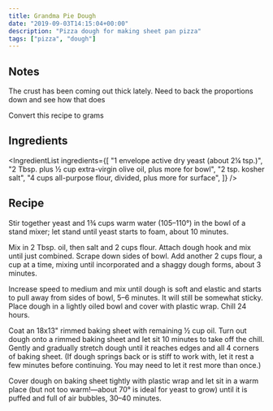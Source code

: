 ```yaml
---
title: Grandma Pie Dough
date: "2019-09-03T14:15:04+00:00"
description: "Pizza dough for making sheet pan pizza"
tags: ["pizza", "dough"]
---
```



## Notes

The crust has been coming out thick lately. Need to back the proportions down and see how that does

Convert this recipe to grams

## Ingredients

<IngredientList
  ingredients={[
    "1 envelope active dry yeast (about 2¼ tsp.)",
    "2 Tbsp. plus ½ cup extra-virgin olive oil, plus more for bowl",
    "2 tsp. kosher salt",
    "4 cups all-purpose flour, divided, plus more for surface",
  ]}
/>

## Recipe

Stir together yeast and 1¾ cups warm water (105–110°) in the bowl of a stand mixer; let stand until yeast starts to foam, about 10 minutes.

Mix in 2 Tbsp. oil, then salt and 2 cups flour. Attach dough hook and mix until just combined. Scrape down sides of bowl. Add another 2 cups flour, a cup at a time, mixing until incorporated and a shaggy dough forms, about 3 minutes.

Increase speed to medium and mix until dough is soft and elastic and starts to pull away from sides of bowl, 5–6 minutes. It will still be somewhat sticky. Place dough in a lightly oiled bowl and cover with plastic wrap. Chill 24 hours.

Coat an 18x13" rimmed baking sheet with remaining ½ cup oil. Turn out dough onto a rimmed baking sheet and let sit 10 minutes to take off the chill. Gently and gradually stretch dough until it reaches edges and all 4 corners of baking sheet. (If dough springs back or is stiff to work with, let it rest a few minutes before continuing. You may need to let it rest more than once.)

Cover dough on baking sheet tightly with plastic wrap and let sit in a warm place (but not too warm!—about 70° is ideal for yeast to grow) until it is puffed and full of air bubbles, 30–40 minutes.
